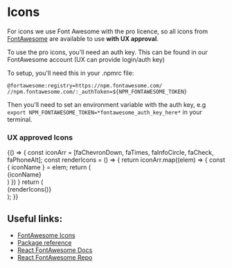 
<Meta title="Foundation/Iconography" />

# Icons

For icons we use Font Awesome with the pro licence, so all icons from [FontAwesome](https://fontawesome.com/icons) are available to use **with UX approval**.

To use the pro icons, you'll need an auth key. This can be found in our FontAwesome account (UX can provide login/auth key)

To setup, you'll need this in your .npmrc file:

```
@fortawesome:registry=https://npm.fontawesome.com/
//npm.fontawesome.com/:_authToken=${NPM_FONTAWESOME_TOKEN}
```
Then you'll need to set an environment variable with the auth key, e.g `export NPM_FONTAWESOME_TOKEN=*fontawesome_auth_key_here*` in your terminal.

### UX approved Icons

<Preview>
  <Story name="Iconography">
    {() => {
      const iconArr = [faChevronDown, faTimes, faInfoCircle, faCheck, faPhoneAlt];
      const renderIcons = () => {
        return iconArr.map((elem) => {
         const { iconName } = elem;
         return (
            <div style={{ padding: '2%'}}>
             <div key={iconName} style={{display: 'flex', width: '8.4rem', marginLeft: '2rem', marginRight: '2rem', height: '6.4rem', alignItems: 'center', textAlign: 'center', flexDirection: 'column'}}>
               <FontAwesomeIcon icon={elem} size='4x' key={iconName}/>
                <div style={{marginTop: '1.5rem'}}>
                  <Overline>{iconName}</Overline>
                </div>
             </div>
           </div>
         )
       })
      }
      return (
        <div style={{display: 'flex', flexWrap: 'wrap'}}>
          {renderIcons()}
        </div>
      );
    }}
  </Story>
</Preview>


## Useful links:

* [FontAwesome Icons](https://fontawesome.com/icons)
* [Package reference](https://fontawesome.com/how-to-use/with-the-api/setup/importing-icons#packages)
* [React FontAwesome Docs](https://fontawesome.com/how-to-use/with-the-api/setup/importing-icons#packages)
* [React FontAwesome Repo](https://fontawesome.com/how-to-use/with-the-api/setup/importing-icons#packages)



